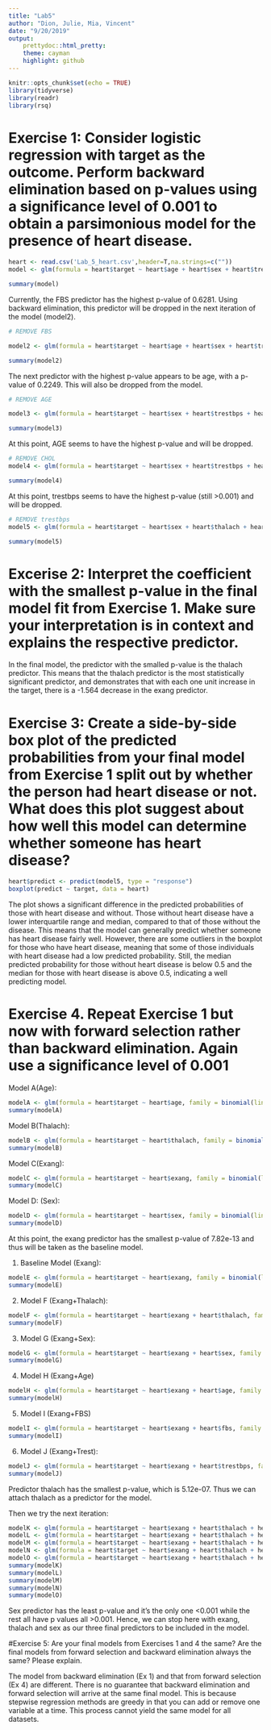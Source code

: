 ```yaml
---
title: "Lab5"
author: "Dion, Julie, Mia, Vincent"
date: "9/20/2019"
output: 
    prettydoc::html_pretty:
    theme: cayman
    highlight: github
---
```


```r
knitr::opts_chunk$set(echo = TRUE)
library(tidyverse)
library(readr)
library(rsq)
```

# Exercise 1: Consider logistic regression with target as the outcome. Perform backward elimination based on p-values using a significance level of 0.001 to obtain a parsimonious model for the presence of heart disease.

```r
heart <- read.csv('Lab_5_heart.csv',header=T,na.strings=c(""))
model <- glm(formula = heart$target ~ heart$age + heart$sex + heart$trestbps + heart$chol + heart$fbs + heart$thalach + heart$exang, family = binomial (link = "logit"))

summary(model)
```
Currently, the FBS predictor has the highest p-value of 0.6281. Using backward elimination, this predictor will be dropped in the next iteration of the model (model2).
```r
# REMOVE FBS

model2 <- glm(formula = heart$target ~ heart$age + heart$sex + heart$trestbps + heart$chol + heart$thalach + heart$exang, family = binomial(link = "logit"))

summary(model2)

```
The next predictor with the highest p-value appears to be age, with a p-value of 0.2249. This will also be dropped from the model. 

```r
# REMOVE AGE

model3 <- glm(formula = heart$target ~ heart$sex + heart$trestbps + heart$chol + heart$thalach + heart$exang, family = binomial(link = "logit"))

summary(model3)

```
At this point, AGE seems to have the highest p-value and will be dropped. 

```r
# REMOVE CHOL 
model4 <- glm(formula = heart$target ~ heart$sex + heart$trestbps + heart$thalach + heart$exang, family = binomial(link = "logit"))

summary(model4)
```
At this point, trestbps seems to have the highest p-value (still >0.001) and will be dropped. 

```r
# REMOVE trestbps
model5 <- glm(formula = heart$target ~ heart$sex + heart$thalach + heart$exang, family = binomial(link = "logit"))

summary(model5)

```

# Excerise 2: Interpret the coefficient with the smallest p-value in the final model fit from Exercise 1. Make sure your interpretation is in context and explains the respective predictor.

In the final model, the predictor with the smalled p-value is the thalach predictor. This means that the thalach predictor is the most statistically significant predictor, and demonstrates that with each one unit increase in the target, there is a -1.564 decrease in the exang predictor. 

# Exercise 3: Create a side-by-side box plot of the predicted probabilities from your final model from Exercise 1 split out by whether the person had heart disease or not. What does this plot suggest about how well this model can determine whether someone has heart disease?

```r
heart$predict <- predict(model5, type = "response")
boxplot(predict ~ target, data = heart)
```

The plot shows a significant difference in the predicted probabilities of those with heart disease and without. Those without heart disease have a lower interquartile range and median, compared to that of those without the disease. This means that the model can generally predict whether someone has heart disease fairly well. However, there are some outliers in the boxplot for those who have heart disease, meaning that some of those individuals with heart disease had a low predicted probability. Still, the median predicted probability for those without heart disease is below 0.5 and the median for those with heart disease is above 0.5, indicating a well predicting model. 

# Exercise 4. Repeat Exercise 1 but now with forward selection rather than backward elimination. Again use a significance level of 0.001

 Model A(Age):
```r
modelA <- glm(formula = heart$target ~ heart$age, family = binomial(link = "logit")) 
summary(modelA)
``` 
Model B(Thalach):

```r
modelB <- glm(formula = heart$target ~ heart$thalach, family = binomial(link = "logit"))
summary(modelB)
``` 

Model C(Exang): 
```r
modelC <- glm(formula = heart$target ~ heart$exang, family = binomial(link = "logit")) 
summary(modelC)
```
Model D: (Sex): 

```r
modelD <- glm(formula = heart$target ~ heart$sex, family = binomial(link = "logit"))
summary(modelD)
```
At this point, the exang predictor has the smallest p-value of 7.82e-13 and thus will be taken as the baseline model. 

1. Baseline Model (Exang):

```r
modelE <- glm(formula = heart$target ~ heart$exang, family = binomial(link = "logit"))
summary(modelE)
```

2. Model F (Exang+Thalach):

```r
modelF <- glm(formula = heart$target ~ heart$exang + heart$thalach, family = binomial(link = "logit"))
summary(modelF)
```

3. Model G (Exang+Sex):
```r
modelG <- glm(formula = heart$target ~ heart$exang + heart$sex, family = binomial(link = "logit"))
summary(modelG)
```
4. Model H (Exang+Age)
```r
modelH <- glm(formula = heart$target ~ heart$exang + heart$age, family = binomial(link = "logit"))
summary(modelH)
```
5. Model I (Exang+FBS)
```r
modelI <- glm(formula = heart$target ~ heart$exang + heart$fbs, family = binomial(link = "logit"))
summary(modelI)
```
6. Model J (Exang+Trest):
```r
modelJ <- glm(formula = heart$target ~ heart$exang + heart$trestbps, family = binomial(link = "logit"))
summary(modelJ)
```
Predictor thalach has the smallest p-value, which is 5.12e-07. Thus we can attach thalach as a predictor for the model. 

Then we try the next iteration:

```r
modelK <- glm(formula = heart$target ~ heart$exang + heart$thalach + heart$age, family = binomial(link = "logit"))
modelL <- glm(formula = heart$target ~ heart$exang + heart$thalach + heart$sex, family = binomial(link = "logit"))
modelM <- glm(formula = heart$target ~ heart$exang + heart$thalach + heart$trestbps, family = binomial(link = "logit"))
modelN <- glm(formula = heart$target ~ heart$exang + heart$thalach + heart$chol, family = binomial(link = "logit"))
modelO <- glm(formula = heart$target ~ heart$exang + heart$thalach + heart$fbs, family = binomial(link = "logit"))
summary(modelK)
summary(modelL)
summary(modelM)
summary(modelN)
summary(modelO)
```

Sex predictor has the least p-value and it's the only one <0.001 while the rest all have p values all >0.001. Hence, we can stop here with exang, thalach and sex as our three final predictors to be included in the model.


#Exercise 5: Are your final models from Exercises 1 and 4 the same? Are the final models from forward selection and backward elimination always the same? Please explain.

The model from backward elimination (Ex 1) and that from forward selection (Ex 4) are different. There is no guarantee that backward elimination and forward selection will arrive at the same final model. This is because stepwise regression methods are greedy in that you can add or remove one variable at a time. This process cannot yield the same model for all datasets. 

